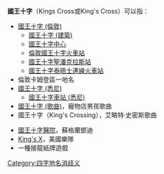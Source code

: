'''國王十字'''（Kings Cross或King's Cross）可以指：
* [[國王十字_(倫敦)|國王十字 (倫敦)]]
** [[國王十字_(建築)|國王十字 (建築)]]
** [[國王十字中心|國王十字中心]]
** [[倫敦國王十字火車站|倫敦國王十字火車站]]
** [[國王十字聖潘克拉斯站|國王十字聖潘克拉斯站]]
** [[國王十字泰晤士連線火車站|國王十字泰晤士連線火車站]]
* 倫敦卡姆登區一地名
* [[國王十字_(悉尼)|國王十字 (悉尼)]]
** [[國王十字車站_(悉尼)|國王十字車站 (悉尼)]]
* [[國王十字_(歌曲)|國王十字 (歌曲)]]，寵物店男孩歌曲
* 國王十字（King's Crossing），艾略特·史密斯歌曲

* [[國王十字醫院|國王十字醫院]]，蘇格蘭鄧迪
* [[King's_X|King's X]]，美國樂隊
* 一種接龍紙牌遊戲
{{disambiguation|geo}}

[[Category:四字地名消歧义|Category:四字地名消歧义]]